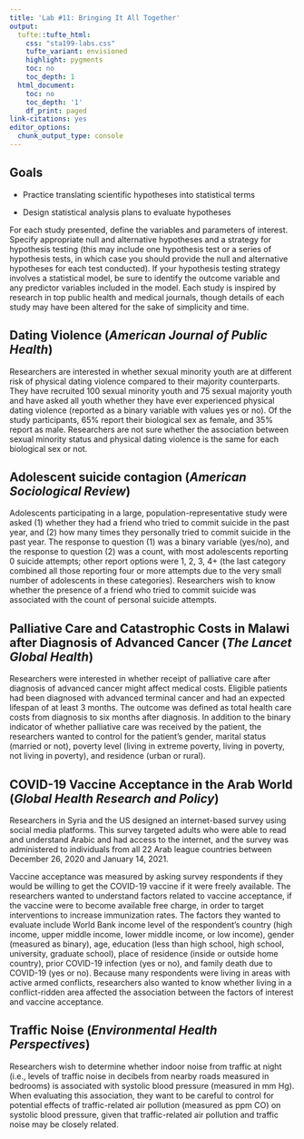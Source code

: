 ```yaml
---
title: 'Lab #11: Bringing It All Together'
output:
  tufte::tufte_html:    
    css: "sta199-labs.css"
    tufte_variant: envisioned
    highlight: pygments
    toc: no
    toc_depth: 1
  html_document:
    toc: no
    toc_depth: '1'
    df_print: paged
link-citations: yes
editor_options:
  chunk_output_type: console
---
```


## Goals

- Practice translating scientific hypotheses into statistical terms

- Design statistical analysis plans to evaluate hypotheses



For each study presented, define the variables and parameters of interest. Specify appropriate null and alternative hypotheses and a strategy for hypothesis testing
(this may include one hypothesis test or a series of hypothesis tests, in which case you
should provide the null and alternative hypotheses for each test conducted). If your
hypothesis testing strategy involves a statistical model, be sure to identify the outcome
variable and any predictor variables included in the model. Each study is inspired by
research in top public health and medical journals, though details of each study may have been altered for the sake of simplicity and time.


## Dating Violence (*American Journal of Public Health*)

Researchers are interested in whether sexual minority youth are at different risk
of physical dating violence compared to their majority counterparts. They have
recruited 100 sexual minority youth and 75 sexual majority youth and have asked
all youth whether they have ever experienced physical dating violence (reported as
a binary variable with values yes or no). Of the study participants, 65% report their
biological sex as female, and 35% report as male. Researchers are not sure whether
the association between sexual minority status and physical dating violence is the
same for each biological sex or not.

## Adolescent suicide contagion (*American Sociological Review*)

Adolescents participating in a large, population-representative study were
asked (1) whether they had a friend who tried to commit suicide in the past year,
and (2) how many times they personally tried to commit suicide in the past year.
The response to question (1) was a binary variable (yes/no), and the response to
question (2) was a count, with most adolescents reporting 0 suicide attempts; other
report options were 1, 2, 3, 4+ (the last category combined all those reporting four
or more attempts due to the very small number of adolescents in these categories).
Researchers wish to know whether the presence of a friend who tried to commit
suicide was associated with the count of personal suicide attempts.

## Palliative Care and Catastrophic Costs in Malawi after Diagnosis of Advanced Cancer (*The Lancet Global Health*)

Researchers were interested in whether receipt of palliative care after diagnosis of advanced cancer might affect medical costs. Eligible patients had been diagnosed with advanced terminal cancer and had an expected lifespan of at least 3 months. The outcome was defined as total health care costs from diagnosis to six months after diagnosis. In addition to the binary indicator of whether palliative care was received by the patient, the researchers wanted to control for the patient's gender, marital status (married or not), poverty level (living in extreme poverty, living in poverty, not living in poverty), and residence (urban or rural).


## COVID-19 Vaccine Acceptance in the Arab World (*Global Health Research and Policy*)

Researchers in Syria and the US designed an internet-based survey using social media platforms. This survey targeted adults who were able to read and understand Arabic and had access to the internet, and the survey was administered to individuals from all 22 Arab league countries between December 26, 2020 and January 14, 2021. 

Vaccine acceptance was measured by asking survey respondents if they would be willing to get the COVID-19 vaccine if it were freely available. The researchers wanted to understand factors related to vaccine acceptance, if the vaccine were to become available free charge, in order to target interventions to increase immunization rates. The factors they wanted to evaluate include World Bank income level of the respondent's country (high income, upper middle income, lower middle income, or low income), gender (measured as binary), age, education (less than high school, high school, university, graduate school), place of residence (inside or outside home country), prior COVID-19 infection (yes or no), and family death due to COVID-19 (yes or no). Because many respondents were living in areas with active armed conflicts, researchers also wanted to know whether living in a conflict-ridden area affected the association between the factors of interest and vaccine acceptance.

## Traffic Noise (*Environmental Health Perspectives*)

Researchers wish to determine whether indoor noise from traffic at night (i.e., levels of
traffic noise in decibels from nearby roads measured in bedrooms) is associated with
systolic blood pressure (measured in mm Hg). When evaluating this association,
they want to be careful to control for potential effects of traffic-related air pollution (measured as ppm CO) on systolic blood pressure, given that traffic-related air
pollution and traffic noise may be closely related.









